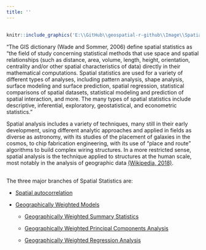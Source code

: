 ```yaml
---
title: ''
---
```


<div style="margin-bottom:30px;">
</div>


```r
knitr::include_graphics('E:\\GitHub\\geospatial-r-github\\Image\\Spatial_Statistics.png')
```


“The GIS dictionary (Wade and Sommer, 2006) define spatial statistics as “the field of study concerning statistical methods that use space and spatial relationships (such as distance, area, volume, length, height, orientation, centrality and/or other spatial characteristics of data) directly in their mathematical computations. Spatial statistics are used for a variety of different types of analyses, including pattern analysis, shape analysis, surface modeling and surface prediction, spatial regression, statistical comparisons of spatial datasets, statistical modeling and prediction of spatial interaction, and more. The many types of spatial statistics include descriptive, inferential, exploratory, geostatistical, and econometric statistics.”

Spatial analysis includes a variety of techniques, many still in their early development, using different analytic approaches and applied in fields as diverse as astronomy, with its studies of the placement of galaxies in the cosmos, to chip fabrication engineering, with its use of "place and route" algorithms to build complex wiring structures. In a more restricted sense, spatial analysis is the technique applied to structures at the human scale, most notably in the analysis of geographic data [(Wikipedia, 2018)](https://en.wikipedia.org/wiki/Spatial_analysis). 

<div style="margin-bottom:30px;">
</div>

The three major branches of Spatial Statistics are: 

* [Spatial autocorrelation](spatial-autocorrelation.html)

* [Geographically Weighted Models](geographically-weighted-models.html)


    - [Geographically Weighted Summary Statistics](geographically-weighted-summary-statistics.html)
    
    - [Geographically Weighted Principal Components Analysis](geographically-weighted-principal-components-analysis.html)
    
    - [Geographically Weighted Regression Analysis](geographically-weighted-regression.html)



